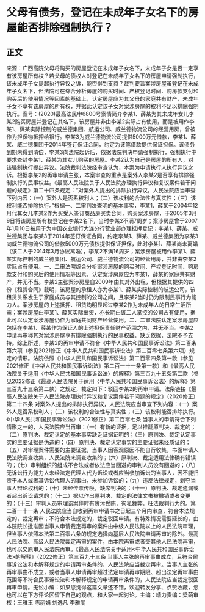 # 父母有债务，登记在未成年子女名下的房屋能否排除强制执行？
## 正文
来源：广西高院父母将购买的房屋登记在未成年子女名下，未成年子女是否一定享有该房屋所有权？若父母的债权人对登记在未成年子女名下的房屋申请强制执行，该未成年子女提起执行异议之诉，能否得到支持？裁判要旨案涉房屋虽登记在未成年子女名下，但法院可在综合分析房屋的购买时间、产权登记时间、购房款支付和购买后的使用情况等因素的基础上，认定房屋应为其父母的家庭共有财产，未成年子女不享有该房屋的所有权，并据此认定该子女对案涉房屋的权利不足以排除强制执行。案号：(2020)最高法民申6800号案情简介李某1、薛某为其未成年女儿李某2购买房屋并登记在其名下，该房屋并非由李某2实际占有使用，而是被用作李某1、薛某实际控制的威兰德集团、航运公司、威兰德物流公司的经营用房，曾被作为担保物抵押给银行。李某3为威兰德物流公司提供5000万元借款，李某1、薛某、威兰德集团于2014年签订保证合同，约定为该笔借款提供保证担保。该债务到期未得到清偿，李某3向法院起诉后，依据法院判决申请强制执行，强制执行中要求查封李某1、薛某为其女儿购买的房屋。李某2认为自己是房屋的所有人，对该强制执行提出异议。法院裁判法院经审查认为，本案为申请执行人执行异议之诉。根据李某2的再审申请主张，本案审查的重点是案外人李某2是否享有排除强制执行的民事权益。《最高人民法院关于人民法院办理执行异议和复议案件若干问题的规定》第二十四条规定：“对案外人提出的排除执行异议，人民法院应当审查下列内容：（一）案外人是否系权利人；（二）该权利的合法性与真实性；（三）该权利能否排除执行。”根据一、二审判决查明的基本事实，李某1、薛某于2004年12月代其女儿李某2作为买受人签订商品房买卖合同，购买案涉房屋，于2005年3月9日将该房屋所有权登记在李某2名下，当时李某2不满7周岁；案涉房屋曾于2007年1月10日被用于为中国农业银行大连分行营业部办理抵押登记；李某1、薛某、威兰德集团与李某3于2014年签订保证合同，约定李某1、薛某、威兰德集团为李某3向威兰德物流公司的借款5000万元债权提供保证担保，此时李某1、薛某尚未离婚（该二人于2014年3月协议离婚），李某2不满16周岁；案涉房屋被用作李某1、薛某实际控制的威兰德集团、航运公司、威兰德物流公司的经营用房，并非由李某2实际占有使用。一、二审法院综合分析案涉房屋的购买时间、产权登记时间、购房款支付和购买后的使用情况等因素，认定案涉房屋应为李某1、薛某的家庭共有财产，并无不当。李某2主张案涉房屋自2009年由其对外出租，但根据其提供的四份《租赁合同》载明，该房屋的承租人亦为李某1、薛某实际控制的航运公司，该租赁关系发生于家庭成员与其控制的公司之间，且李某2当时仍为限制民事行为能力人。案涉房屋的上述抵押、租赁均明显超过李某2作为未成年人的日常生活所需；案涉房屋由李某1、薛某实际出资，亦长期由该二人掌控的公司占有使用，据此可以认定案涉房屋仍作为家庭共同财产经营使用。二、二审法院认定案涉房屋应包括在李某1、薛某作为保证人的上述担保责任财产范围之内，并无不当。李某2申请再审称其对案涉房屋享有排除强制执行的民事权益，缺乏依据，法院不予支持。综上所述，李某2的再审申请不符合《中华人民共和国民事诉讼法》第二百条第六项（参见2021修正《中华人民共和国民事诉讼法》第二百零七条第六项）规定的情形。法院依照《中华人民共和国民事诉讼法》第二百零四条第一款（参见2021修正《中华人民共和国民事诉讼法》第二百一十一条第一款）和《最高人民法院关于适用〈中华人民共和国民事诉讼法〉的解释》第三百九十五条第二款（参见2022修正《最高人民法院关于适用〈中华人民共和国民事诉讼法〉的解释》第三百九十三条第二款）之规定，裁定如下：驳回李某2的再审申请。法条链接《最高人民法院关于人民法院办理执行异议和复议案件若干问题的规定》（2020修正）第二十四条 对案外人提出的排除执行异议，人民法院应当审查下列内容：（一）案外人是否系权利人；（二）该权利的合法性与真实性；（三）该权利能否排除执行。《中华人民共和国民事诉讼法》（2021修正）第二百零七条 当事人的申请符合下列情形之一的，人民法院应当再审：（一）有新的证据，足以推翻原判决、裁定的；（二）原判决、裁定认定的基本事实缺乏证据证明的；（三）原判决、裁定认定事实的主要证据是伪造的；（四）原判决、裁定认定事实的主要证据未经质证的；（五）对审理案件需要的主要证据，当事人因客观原因不能自行收集，书面申请人民法院调查收集，人民法院未调查收集的；（六）原判决、裁定适用法律确有错误的；（七）审判组织的组成不合法或者依法应当回避的审判人员没有回避的；（八）无诉讼行为能力人未经法定代理人代为诉讼或者应当参加诉讼的当事人，因不能归责于本人或者其诉讼代理人的事由，未参加诉讼的；（九）违反法律规定，剥夺当事人辩论权利的；（十）未经传票传唤，缺席判决的；（十一）原判决、裁定遗漏或者超出诉讼请求的；（十二）据以作出原判决、裁定的法律文书被撤销或者变更的；（十三）审判人员审理该案件时有贪污受贿，徇私舞弊，枉法裁判行为的。第二百一十一条 人民法院应当自收到再审申请书之日起三个月内审查，符合本法规定的，裁定再审；不符合本法规定的，裁定驳回申请。有特殊情况需要延长的，由本院院长批准因当事人申请裁定再审的案件由中级人民法院以上的人民法院审理，但当事人依照本法第二百零六条的规定选择向基层人民法院申请再审的除外。最高人民法院、高级人民法院裁定再审的案件，由本院再审或者交其他人民法院再审，也可以交原审人民法院再审。《最高人民法院关于适用<中华人民共和国民事诉讼法>的解释》（2022修正）第三百九十三条 当事人主张的再审事由成立，且符合民事诉讼法和本解释规定的申请再审条件的，人民法院应当裁定再审。当事人主张的再审事由不成立，或者当事人申请再审超过法定申请再审期限、超出法定再审事由范围等不符合民事诉讼法和本解释规定的申请再审条件的，人民法院应当裁定驳回再审申请。无讼小编：如果您觉得这篇文章还不错，欢迎转发分享、点赞收藏，您也可以在下方评论区留下自己的观点，和大家一起讨论。主编：靖力责编：梁萌审核：王雅玉 陈丽娟 刘逸凡 李雅朋